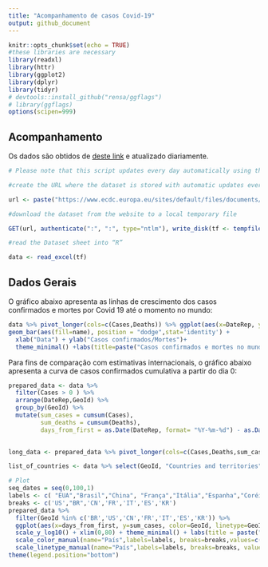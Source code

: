 ```yaml
---
title: "Acompanhamento de casos Covid-19"
output: github_document
---
```


```r
knitr::opts_chunk$set(echo = TRUE)
#these libraries are necessary
library(readxl)
library(httr)
library(ggplot2)
library(dplyr)
library(tidyr)
# devtools::install_github("rensa/ggflags")
# library(ggflags)
options(scipen=999)
```

## Acompanhamento

Os dados são obtidos de [deste link](https://www.ecdc.europa.eu/sites/default/files/documents/COVID-19-geographic-disbtribution-worldwide-) e atualizado diariamente.

```r
# Please note that this script updates every day automatically using the time of your computer. Hence, it might show an error message if you try to download the file before we have updated it.

#create the URL where the dataset is stored with automatic updates every day

url <- paste("https://www.ecdc.europa.eu/sites/default/files/documents/COVID-19-geographic-disbtribution-worldwide-",format(Sys.time(), "%Y-%m-%d"), ".xlsx", sep = "")

#download the dataset from the website to a local temporary file

GET(url, authenticate(":", ":", type="ntlm"), write_disk(tf <- tempfile(fileext = ".xlsx")))

#read the Dataset sheet into “R”

data <- read_excel(tf)
```

## Dados Gerais

O gráfico abaixo apresenta as linhas de crescimento dos casos confirmados e mortes por Covid 19 até o momento no mundo:

```r
data %>% pivot_longer(cols=c(Cases,Deaths)) %>% ggplot(aes(x=DateRep, y=value)) +  
geom_bar(aes(fill=name), position = "dodge",stat='identity') +
  xlab("Data") + ylab("Casos confirmados/Mortes")+
  theme_minimal() +labs(title=paste("Casos confirmados e mortes no mundo - ", format(Sys.time(), "%d/%m/%Y")), caption = "Em escala logarítimica.Os dados são atualizados diariamente.\n  Fonte:https://www.ecdc.europa.eu/sites/default/files/documents/COVID-19-geographic-disbtribution-worldwide") + scale_fill_manual(name="", breaks = c("Cases","Deaths"),labels=c("Casos", "Mortes"), values = c("blue","red"))

```


Para fins de comparação com estimativas internacionais, o gráfico abaixo apresenta a curva de casos confirmados cumulativa a partir do dia 0:

```r
prepared_data <- data %>% 
  filter(Cases > 0 ) %>% 
  arrange(DateRep,GeoId) %>%
  group_by(GeoId) %>% 
  mutate(sum_cases = cumsum(Cases),
         sum_deaths = cumsum(Deaths),
         days_from_first = as.Date(DateRep, format= "%Y-%m-%d") - as.Date(min(DateRep), format= "%Y-%m-%d"))
         

long_data <- prepared_data %>% pivot_longer(cols=c(Cases,Deaths,sum_cases,sum_deaths))

list_of_countries <- data %>% select(GeoId, "Countries and territories") %>% distinct()
```


```r
# Plot
seq_dates = seq(0,100,1)
labels <- c( "EUA","Brasil","China", "França","Itália","Espanha","Coréia do Sul")
breaks <- c('US',"BR",'CN','FR','IT','ES','KR')
prepared_data %>% 
  filter(GeoId %in% c('BR','US','CN','FR','IT','ES','KR')) %>% 
  ggplot(aes(x=days_from_first, y=sum_cases, color=GeoId, linetype=GeoId)) + geom_line(size=1)+ 
  scale_y_log10() + xlim(0,80) + theme_minimal() + labs(title = paste("Evolução dos Casos Covid-19 - ",format(Sys.time(), "%d/%m/%Y")), caption = "Em escala logarítimica.Os dados são atualizados diariamente.\n Fonte:https://www.ecdc.europa.eu/sites/default/files/documents/COVID-19-geographic-disbtribution-worldwide") + xlab("Dias desde 1º caso") + ylab("Casos confirmados") +
  scale_color_manual(name="País",labels=labels, breaks=breaks,values=c("red","blue",'green','yellow','orange','grey',"pink"))+
  scale_linetype_manual(name="País",labels=labels, breaks=breaks, values=c(1,2,3,4,5,6,7))+
theme(legend.position="bottom") 
```